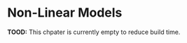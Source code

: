 # Non-Linear Models

**TOOD:** This chpater is currently empty to reduce build time.

<!-- Some notes: -->

<!-- - Currently, most of this code is similar to that of the non-linear chapter of ISLR. It will likely change in the future. -->
<!-- - GAMs and `caret` have some issues working together! -->
<!-- - These are currently notes without narrative. -->

<!-- ```{r load_library} -->
<!-- library(ISLR) -->
<!-- ``` -->

<!-- ## Polynomial Regression -->

<!-- ```{r} -->
<!-- fit_poly_4 = lm(wage ~ poly(age, 4), data = Wage) -->
<!-- summary(fit_poly_4) -->
<!-- ``` -->

<!-- ```{r} -->
<!-- fit_poly_4_raw = lm(wage ~ poly(age, 4, raw = TRUE), data = Wage) -->
<!-- summary(fit_poly_4_raw) -->
<!-- ``` -->

<!-- ```{r} -->
<!-- coef(fit_poly_4) -->
<!-- coef(fit_poly_4_raw) -->
<!-- plot(fitted(fit_poly_4), fitted(fit_poly_4_raw)) -->
<!-- ``` -->


<!-- ```{r plot_poly_fit} -->
<!-- age_lower = range(Wage$age)[1] -->
<!-- age_upper = range(Wage$age)[2] -->
<!-- age_grid = seq(from = age_lower, to = age_upper, by = 1) -->

<!-- age_pred = predict(fit_poly_4, newdata = data.frame(age = age_grid), se = TRUE) -->
<!-- age_se_bands = cbind(age_pred$fit + 2 * age_pred$se.fit, age_pred$fit - 2 * age_pred$se.fit) -->

<!-- plot(wage ~ age, data = Wage, -->
<!--   cex = .5, col = "darkgrey", -->
<!--   xlab = "Age", ylab = "Wage" -->
<!-- ) -->
<!-- lines(age_grid, age_pred$fit, lwd = 2, col = "dodgerblue") -->
<!-- matlines(age_grid, age_se_bands, lwd = 1, col = "dodgerblue", lty = 3) -->
<!-- ``` -->

<!-- ### ANOVA -->

<!-- ```{r anova} -->
<!-- fit_a = lm(wage ~ education, data = Wage) -->
<!-- fit_b = lm(wage ~ education + age, data = Wage) -->
<!-- fit_c = lm(wage ~ education + poly(age, 2), data = Wage) -->
<!-- fit_d = lm(wage ~ education + poly(age, 3), data = Wage) -->
<!-- anova(fit_a, fit_b, fit_c, fit_d) -->
<!-- ``` -->

<!-- ## Logistic Regression, Polynomial Terms -->

<!-- ```{r logistic} -->
<!-- glm_poly_4 = glm(I(wage > 250) ~ poly(age, 4), data = Wage, family = binomial) -->
<!-- summary(glm_poly_4) -->
<!-- ``` -->

<!-- ```{r} -->
<!-- glm_pred = predict(glm_poly_4, newdata = data.frame(age = age_grid), se = TRUE) -->
<!-- glm_se_bands = cbind(fit = glm_pred$fit, -->
<!--                      lower = glm_pred$fit - 2 * glm_pred$se.fit, -->
<!--                      upper = glm_pred$fit + 2 * glm_pred$se.fit) -->

<!-- glm_prob_bands = exp(glm_se_bands) / (1 + exp(glm_se_bands)) -->
<!-- matplot(age_grid, glm_prob_bands, -->
<!--         lwd = c(2, 1, 1), lty = c(1, 2, 2), -->
<!--         type = "l", col = "dodgerblue", -->
<!--         ylim = c(0, 0.1)) -->
<!-- points(jitter(Wage$age), I((Wage$wage > 250) / 10), -->
<!--        cex = .5, pch = "|", col = "darkgrey" -->
<!-- ) -->
<!-- ``` -->

<!-- ## Step Functions -->

<!-- ```{r step_functions} -->
<!-- table(cut(Wage$age, 4)) -->
<!-- step_fit = lm(wage ~ cut(age, 4), data = Wage) -->
<!-- age_pred = predict(step_fit, newdata = data.frame(age = age_grid), se = TRUE) -->
<!-- coef(summary(step_fit)) -->

<!-- plot(wage ~ age, data = Wage, -->
<!--      cex = .5, col = "darkgrey", -->
<!--      xlab = "Age", ylab = "Wage" -->
<!-- ) -->
<!-- lines(age_grid, age_pred$fit, col = "dodgerblue", lwd = 3) -->
<!-- ``` -->










<!-- ### Smoothing Splines -->

<!-- ```{r smooth_spline, message=FALSE, warning=FALSE} -->
<!-- library(splines) -->
<!-- ss_age = smooth.spline(Wage$age, Wage$wage, df = 28) -->
<!-- plot(wage ~ age, data = Wage, -->
<!--      cex = .5, col = "darkgrey", -->
<!--      xlab = "Age", ylab = "Wage" -->
<!-- ) -->
<!-- lines(ss_age, col = "darkorange", lwd = 2) -->

<!-- ss_age_cv = smooth.spline(Wage$age, Wage$wage, cv = TRUE) -->
<!-- ss_age_cv -->
<!-- lines(ss_age_cv, col = "dodgerblue", lwd = 2) -->
<!-- ``` -->


<!-- ## Local Regression -->


<!-- ```{r local} -->
<!-- plot(wage ~ age, data = Wage, -->
<!--      cex = .5, col = "darkgrey", -->
<!--      xlab = "Age", ylab = "Wage" -->
<!-- ) -->
<!-- title("Local Regression") -->
<!-- local_span_01 = loess(wage ~ age, span = .1, data = Wage) -->
<!-- local_span_09 = loess(wage ~ age, span = .9, data = Wage) -->
<!-- lines(age_grid, predict(local_span_01, data.frame(age = age_grid)), -->
<!--       col = "darkorange", lwd = 2) -->
<!-- lines(age_grid, predict(local_span_09, data.frame(age = age_grid)), -->
<!--       col = "dodgerblue", lwd = 2) -->
<!-- legend("topright", legend = c("Span = 0.1", "Span = 0.9"), -->
<!--        col = c("darkorange", "dodgerblue"), lty = 1, lwd = 2, cex = .8) -->
<!-- ``` -->






<!-- ## Generalized Additive Models (GAMs) -->


<!-- ```{r} -->
<!-- library(gam) -->
<!-- gam_fit = gam(wage ~ s(age, 4) + s(year, 4) + education, data = Wage) -->
<!-- par(mfrow = c(1, 3)) -->
<!-- plot(gam_fit, se = TRUE, col = "darkorange", lwd = 2) -->
<!-- ``` -->

<!-- ```{r} -->
<!-- gam_fit_small = gam(wage ~ s(age, 4) + education, data = Wage) -->
<!-- anova(gam_fit_small, gam_fit, test = "F") -->
<!-- ``` -->

<!-- ```{r} -->
<!-- gam_log = gam(I(wage > 250) ~ s(age, 4) + s(year, 4) + education, -->
<!--               family = binomial, data = Wage) -->
<!-- par(mfrow = c(1, 3)) -->
<!-- plot(gam_log) -->
<!-- par(mfrow = c(1, 3)) -->
<!-- plot(gam_log, se = TRUE, col = "dodgerblue") -->
<!-- ``` -->



<!-- ### GAMs in `caret` -->

<!-- ```{r, message=FALSE, warning=FALSE} -->
<!-- set.seed(430) -->
<!-- library(caret) -->
<!-- library(MASS) -->
<!-- bos_idx = createDataPartition(Boston$medv, p = 0.75, list = FALSE) -->
<!-- bos_trn = Boston[bos_idx, ] -->
<!-- bos_tst = Boston[-bos_idx, ] -->
<!-- ``` -->

<!-- ```{r} -->
<!-- cv_5 = trainControl(method = "cv", number = 5) -->
<!-- gam_grid = expand.grid(df = 1:10) -->
<!-- gam_train = train(medv ~ ., data = bos_trn, trControl = cv_5,  -->
<!--                   method = "gamSpline", tuneGrid = gam_grid) -->
<!-- plot(gam_train) -->
<!-- ``` -->


<!-- ```{r} -->
<!-- gam_train -->
<!-- ``` -->



<!-- ## External Links -->

<!-- - [GAM: The Predictive Modeling Silver Bullet](http://multithreaded.stitchfix.com/blog/2015/07/30/gam/) -->


<!-- ## RMarkdown -->

<!-- The RMarkdown file for this chapter can be found [**here**](18-nonlin.Rmd). The file was created using `R` version `r paste0(version$major, "." ,version$minor)` and the following packages: -->

<!-- - Base Packages, Attached -->

<!-- ```{r, echo = FALSE} -->
<!-- sessionInfo()$basePkgs -->
<!-- ``` -->

<!-- - Additional Packages, Attached -->

<!-- ```{r, echo = FALSE} -->
<!-- names(sessionInfo()$otherPkgs) -->
<!-- ``` -->

<!-- - Additional Packages, Not Attached -->

<!-- ```{r, echo = FALSE} -->
<!-- names(sessionInfo()$loadedOnly) -->
<!-- ``` -->


